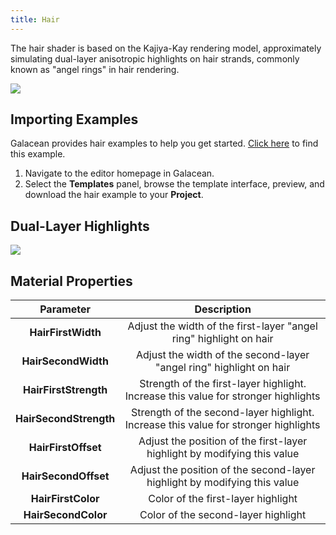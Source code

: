 ```yaml
---
title: Hair
---
```


The hair shader is based on the Kajiya-Kay rendering model, approximately simulating dual-layer anisotropic highlights on hair strands, commonly known as "angel rings" in hair rendering.

<img src="https://mdn.alipayobjects.com/huamei_9ahbho/afts/img/A*k7t9RbgNMOIAAAAAAAAAAAAADgDwAQ/original"   />

## Importing Examples

Galacean provides hair examples to help you get started. [Click here](https://galacean.antgroup.com/editor/projects) to find this example.

1. Navigate to the editor homepage in Galacean.
2. Select the **Templates** panel, browse the template interface, preview, and download the hair example to your **Project**.

## Dual-Layer Highlights
<img src="https://mdn.alipayobjects.com/huamei_9ahbho/afts/img/A*IZrjTY7JbfkAAAAAAAAAAAAADgDwAQ/original"   />

## Material Properties

|         Parameter         |                           Description                           |
| :-----------------------: | :-------------------------------------------------------------: |
| **HairFirstWidth**        | Adjust the width of the first-layer "angel ring" highlight on hair |
| **HairSecondWidth**       | Adjust the width of the second-layer "angel ring" highlight on hair |
| **HairFirstStrength**     | Strength of the first-layer highlight. Increase this value for stronger highlights |
| **HairSecondStrength**    | Strength of the second-layer highlight. Increase this value for stronger highlights |
| **HairFirstOffset**       | Adjust the position of the first-layer highlight by modifying this value |
| **HairSecondOffset**      | Adjust the position of the second-layer highlight by modifying this value |
| **HairFirstColor**        | Color of the first-layer highlight |
| **HairSecondColor**       | Color of the second-layer highlight |